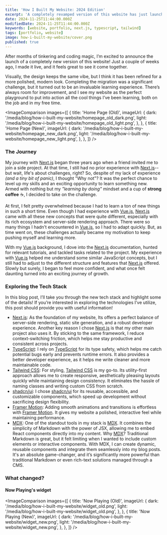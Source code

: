 ```yaml
---
title: 'How I Built My Website: 2024 Edition'
excerpt: 'A completely revamped version of this website has just launched, designed to elevate your experience with a fresh look and exciting new features!'
date: 2024-11-25T11:44:00.000Z
modifiedDate: 2024-11-25T11:44:00.000Z
keywords: [website, portfolio, next.js, typescript, tailwind]
tags: [portfolio, website]
image: how-i-built-my-website/cover.png
published: true
---
```


After months of tinkering and coding magic, I’m excited to announce the launch of a completely new version of this website!
Just a couple of weeks ago, I made it live, and it feels great to see it come together.

Visually, the design keeps the same vibe, but I think it has been refined for a more polished, modern look.
Completing the migration was a significant challenge, but it turned out to be an invaluable learning experience.
There’s always room for improvement, and I see my website as the perfect playground to put into action all the cool things I’ve been learning, both on the job and in my free time.

<ImageComparison
  images={[
    {
      title: 'Home Page (Old)',
      imageUrl: {
        dark: '/media/blog/how-i-built-my-website/homepage_old_dark.png',
        light: '/media/blog/how-i-built-my-website/homepage_old_light.png',
      },
    },
    {
      title: 'Home Page (New)',
      imageUrl: {
        dark: '/media/blog/how-i-built-my-website/homepage_new_dark.png',
        light: '/media/blog/how-i-built-my-website/homepage_new_light.png',
      },
    },
  ]}
/>

### The Journey

My journey with [Next.js](https://nextjs.org) began three years ago when a friend invited me to join a side project.
At that time, I still had no prior experience with [Next.js](https://nextjs.org)--but wait, life's about challenges, right?
So, despite of my lack of experience _(and a tiny bit of panic)_, I thought "Why not"? It was the perfect chance to level up my skills and an exciting opportunity to learn something new.
Armed with nothing but my _"learning by doing"_ mindset and a cup of **strong coffee** ☕, I decided to take on the challenge.

At first, I felt pretty overwhelmed because I had to learn a ton of new things in such a short time.
Even though I had experience with [Vue.js](https://vuejs.org), [Next.js](https://nextjs.org) came with all these new concepts that were quite different, especially with its rich ecosystem and server-side rendering approach.
There were so many things I hadn’t encountered in [Vue.js](https://vuejs.org), so I had to adapt quickly.
But, as time went on, these challenges actually became my motivation to keep pushing myself and learning more.

With my [Vue.js](https://vuejs.org) background, I dove into the [Next.js](https://nextjs.org) documentation, hunted for relevant tutorials, and tackled tasks related to the project.
My experience with [Vue.js](https://vuejs.org) helped me understand some similar JavaScript concepts, but I still had to adjust to the different structure and features that [Next.js](https://nextjs.org) offered.
Slowly but surely, I began to feel more confident, and what once felt daunting turned into an exciting journey of growth.

### Exploring the Tech Stack

In this blog post, I’ll take you through the new tech stack and highlight some of the details!
If you’re interested in exploring the technologies I’ve utilize, this post should provide you with useful information!

<CoreStack />

- [Next.js](https://nextjs.org): As the foundation of my website, Its offers a perfect balance of server-side rendering, static site generation, and a robust developer experience. Another key reason I chose [Next.js](https://nextjs.org) is that my other main project also uses it. By sticking to the same framework, I reduce context-switching friction, which helps me stay productive and consistent across projects.
- [TypeScript](https://www.typescriptlang.org): I rely on [TypeScript](https://www.typescriptlang.org) for its type safety, which helps me catch potential bugs early and prevents runtime errors. It also provides a better developer experience, as it helps me write cleaner and more maintainable code.
- [Tailwind CSS](https://tailwindcss.com): For styling, [Tailwind CSS](https://tailwindcss.com) is my go-to. Its utility-first approach allows me to create responsive, aesthetically pleasing layouts quickly while maintaining design consistency. It eliminates the hassle of naming classes and writing custom CSS from scratch.
- [shadcn/ui](https://ui.shadcn.com): I chose [shadcn/ui](https://ui.shadcn.com) for its reusable, accessible, and customizable components, which speed up development without sacrificing design flexibility.
- [Framer Motion](https://www.framer.com/motion): Adding smooth animations and transitions is effortless with [Framer Motion](https://www.framer.com/motion). It gives my website a polished, interactive feel while maintaining performance.
- [MDX](https://mdxjs.com): One of the standout tools in my stack is [MDX](https://mdxjs.com). It combines the simplicity of Markdown with the power of JSX, allowing me to embed React components directly into my content. Why [MDX](https://mdxjs.com)? Traditional Markdown is great, but it felt limiting when I wanted to include custom elements or interactive components. With MDX, I can create dynamic, reusable components and integrate them seamlessly into my blog posts. It's an absolute game-changer, and it’s significantly more powerful than traditional Markdown or even rich-text solutions managed through a CMS.

### What changed?

#### Now Playing's widget

<ImageComparison
  images={[
    {
      title: 'Now Playing (Old)',
      imageUrl: {
        dark: '/media/blog/how-i-built-my-website/widget_old.png',
        light: '/media/blog/how-i-built-my-website/widget_old.png',
      },
    },
    {
      title: 'Now Playing (New)',
      imageUrl: {
        dark: '/media/blog/how-i-built-my-website/widget_new.png',
        light: '/media/blog/how-i-built-my-website/widget_new.png',
      },
    },
  ]}
/>
